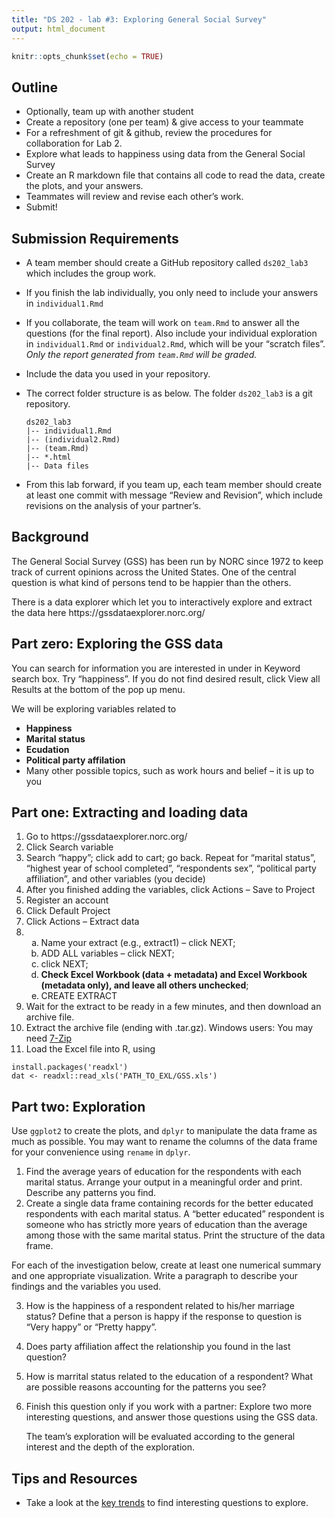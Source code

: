 ```yaml
---
title: "DS 202 - lab #3: Exploring General Social Survey"
output: html_document
---
```


```r
knitr::opts_chunk$set(echo = TRUE)
```

## Outline

- Optionally, team up with another student
- Create a repository (one per team) & give access to your teammate
- For a refreshment of git & github, review the procedures for collaboration for Lab 2.
- Explore what leads to happiness using data from the General Social Survey
- Create an R markdown file that contains all code to read the data, create the plots, and your answers.
- Teammates will review and revise each other's work.
- Submit!


## Submission Requirements

- A team member should create a GitHub repository called `ds202_lab3` which includes the group work.
- If you finish the lab individually, you only need to include your answers in `individual1.Rmd`
- If you collaborate, the team will work on `team.Rmd` to answer all the questions (for the final report). Also include your individual exploration in `individual1.Rmd` or `individual2.Rmd`, which will be your "scratch files". *Only the report generated from `team.Rmd` will be graded.*
- Include the data you used in your repository.
- The correct folder structure is as below. The folder `ds202_lab3` is a git repository.

    ```
    ds202_lab3
    |-- individual1.Rmd
    |-- (individual2.Rmd)
    |-- (team.Rmd)
    |-- *.html
    |-- Data files
    ```
- From this lab forward, if you team up, each team member should create at least one commit with message "Review and Revision", which include revisions on the analysis of your partner's.

## Background

The General Social Survey (GSS) has been run by NORC since 1972 to keep track of current opinions across the United States. One of the central question is what kind of persons tend to be happier than the others.

There is a data explorer which let you to interactively explore and extract the data here https://gssdataexplorer.norc.org/

## Part zero: Exploring the GSS data

You can search for information you are interested in under in Keyword search box. Try "happiness". If you do not find desired result, click View all Results at the bottom of the pop up menu. 
<!-- Discuss on the interesting findings within your study group. -->

We will be exploring variables related to 

- **Happiness**
- **Marital status**
- **Ecudation**
- **Political party affilation**
- Many other possible topics, such as work hours and belief -- it is up to you

## Part one: Extracting and loading data

1. Go to https://gssdataexplorer.norc.org/
2. Click Search variable
3. Search "happy"; click add to cart; go back. Repeat for "marital status", "highest year of school completed", "respondents sex", "political party affiliation", and other variables (you decide)
4. After you finished adding the variables, click Actions -- Save to Project
5. Register an account
6. Click Default Project
7. Click Actions -- Extract data
8.  a. Name your extract (e.g., extract1) -- click NEXT; 
    b. ADD ALL variables -- click NEXT; 
    c. click NEXT; 
    d. **Check Excel Workbook (data + metadata) and  Excel Workbook (metadata only), and leave all others unchecked**; 
    e. CREATE EXTRACT
9. Wait for the extract to be ready in a few minutes, and then download an archive file. 
10. Extract the archive file (ending with .tar.gz). Windows users: You may need [7-Zip](https://www.7-zip.org/)
11. Load the Excel file into R, using 
  ```
  install.packages('readxl')
  dat <- readxl::read_xls('PATH_TO_EXL/GSS.xls')
  ```

## Part two: Exploration

Use `ggplot2` to create the plots, and `dplyr` to manipulate the data frame as much as possible.  You may want to rename the columns of the data frame for your convenience using `rename` in `dplyr`.

1. Find the average years of education for the respondents with each marital status. Arrange your output in a meaningful order and print. Describe any patterns you find.
2. Create a single data frame containing records for the better educated respondents with each marital status. A "better educated" respondent is someone who has strictly more years of education than the average among those with the same marital status. Print the structure of the data frame.

  For each of the investigation below, create at least one numerical summary and one appropriate visualization. Write a paragraph to describe your findings and the variables you used.

3. How is the happiness of a respondent related to his/her marriage status? Define that a person is happy if the response to question is "Very happy" or "Pretty happy".
4. Does party affiliation affect the relationship you found in the last question?
5. How is marrital status related to the education of a respondent? What are possible reasons accounting for the patterns you see?
6. Finish this question only if you work with a partner: Explore two more interesting questions, and answer those questions using the GSS data. 

    The team's exploration will be evaluated according to the  general interest and the depth of the exploration.

## Tips and Resources 
<!-- - Decide a common version of the dataset to work on -->
- Take a look at the [key trends](https://gssdataexplorer.norc.org/trends) to find interesting questions to explore. 
<!-- - The package `classdata` also contains a small extraction of the opinion data, called `happy`. You can play around with it to familiarize yourself with the structure of the data. However, *since this is an incomplete collection, your final answer must be based on the data extracted from the data explorer.*  -->

